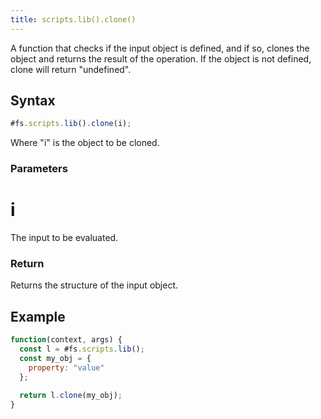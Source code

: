 ```yaml
---
title: scripts.lib().clone()
---
```


A function that checks if the input object is defined, and if so, clones the object and returns the result of the operation. If the object is not defined, clone will return "undefined".

## Syntax

```js
#fs.scripts.lib().clone(i);
```

Where "i" is the object to be cloned.

### Parameters

# i

The input to be evaluated.

### Return

Returns the structure of the input object.

## Example

```js
function(context, args) {
  const l = #fs.scripts.lib();
  const my_obj = {
    property: "value"
  };

  return l.clone(my_obj);
}
```
